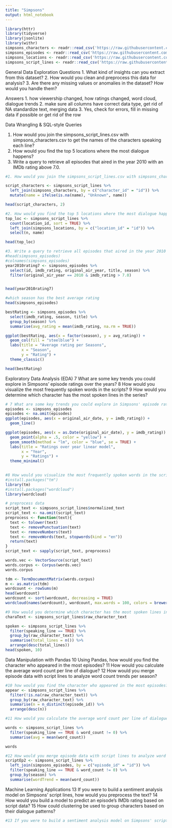```yaml
---
title: "Simpsons"
output: html_notebook
---
```


```r
library(httr)
library(tidyverse)
library(jsonlite)
library(withr)
simpsons_characters <- readr::read_csv('https://raw.githubusercontent.com/rfordatascience/tidytuesday/main/data/2025/2025-02-04/simpsons_characters.csv')
simpsons_episodes <- readr::read_csv('https://raw.githubusercontent.com/rfordatascience/tidytuesday/main/data/2025/2025-02-04/simpsons_episodes.csv')
simpsons_locations <- readr::read_csv('https://raw.githubusercontent.com/rfordatascience/tidytuesday/main/data/2025/2025-02-04/simpsons_locations.csv')
simpsons_script_lines <- readr::read_csv('https://raw.githubusercontent.com/rfordatascience/tidytuesday/main/data/2025/2025-02-04/simpsons_script_lines.csv')
```
General Data Exploration
Questions
1. What kind of insights can you extract from this dataset?
2. How would you clean and preprocess this data for analysis?
3. Are there any missing values or anomalies in the dataset? How would you handle them?

Answers
1. how viewership changed, how ratings changed, word cloud, dialogue trends
2. make sure all columns have correct data type, get rid of NA standardize text, merging data
3. Yes, check for errors, fill in missing data if possible or get rid of the row


Data Wrangling & SQL-style Queries

1. How would you join the simpsons_script_lines.csv with simpsons_characters.csv to get the names of the characters speaking each line?
2. How would you find the top 5 locations where the most dialogue happens?
3. Write a query to retrieve all episodes that aired in the year 2010 with an IMDb rating above 7.0.

```r
#1. How would you join the simpsons_script_lines.csv with simpsons_characters.csv to get the names of the characters speaking each line?

script_characters <- simpsons_script_lines %>%
  left_join(simpsons_characters, by = c("character_id" = "id")) %>%
  mutate(name = ifelse(is.na(name), "Unknown", name))

head(script_characters, 2)
```

```r
#2. How would you find the top 5 locations where the most dialogue happens?
top_loc <- simpsons_script_lines %>%
  count(location_id, sort = TRUE) %>%
  left_join(simpsons_locations, by = c("location_id" = "id")) %>%
  select(n, name) 

head(top_loc)
```
```r
#3. Write a query to retrieve all episodes that aired in the year 2010 with an IMDb rating above 7.0.
#head(simpsons_episodes)
#colnames(simpsons_episodes)
year2010rating7 <- simpsons_episodes %>%
  select(id, imdb_rating, original_air_year, title, season) %>%
  filter(original_air_year == 2010 & imdb_rating > 7.0)


head(year2010rating7)
```

```r
#which season has the best average rating
head(simpsons_episodes)

bestRating <- simpsons_episodes %>%
  select(imdb_rating, season, title) %>%
  group_by(season) %>%
  summarise(avg_rating = mean(imdb_rating, na.rm = TRUE))

ggplot(bestRating, aes(x = factor(season), y = avg_rating)) +
  geom_col(fill = "steelblue") +
  labs(title = "Average rating per Seasons", 
       x = "Season", 
       y = "Rating") +
  theme_classic()

head(bestRating)
```

Exploratory Data Analysis (EDA)
7 What are some key trends you could explore in Simpsons' episode ratings over the years?
8 How would you visualize the most frequently spoken words in the scripts?
9 How would you determine which character has the most spoken lines in the series?

```r
# 7 What are some key trends you could explore in Simpsons' episode ratings over the years?
episodes <- simpsons_episodes
episodes <- na.omit(episodes)
ggplot(episodes, aes(x = original_air_date, y = imdb_rating)) +
  geom_line()

ggplot(episodes, aes(x = as.Date(original_air_date), y = imdb_rating)) +
  geom_point(alpha = .5, color = "yellow") +
  geom_smooth(method = "lm", color = "blue", se = TRUE) +
  labs(title = "Ratings over year linear model", 
       x = "Year", 
       y = "Ratings") +
  theme_minimal()
  
```
```r
#8 How would you visualize the most frequently spoken words in the scripts?
#install.packages("tm")
library(tm)
#install.packages("wordcloud")
library(wordcloud)

# preprocess data
script_text <- simpsons_script_lines$normalized_text
script_text <- na.omit(script_text)
preprocess <- function(text){
  text <- tolower(text)
  text <- removePunctuation(text)  
  text <- removeNumbers(text)
  text <- removeWords(text, stopwords(kind = "en"))
  return(text)
}
script_text <- sapply(script_text, preprocess)

words.vec <- VectorSource(script_text)
words.corpus <- Corpus(words.vec)
words.corpus

tdm <- TermDocumentMatrix(words.corpus)
m <- as.matrix(tdm)
wordcount <- rowSums(m)
head(wordcount)
wordcount <- sort(wordcount, decreasing = TRUE)
wordcloud(names(wordcount), wordcount, max.words = 100, colors = brewer.pal(8, "Dark2"))
```
```r
#9 How would you determine which character has the most spoken lines in the series?
charaText <- simpsons_script_lines$raw_character_text

spoken <- simpsons_script_lines %>%
  filter(speaking_line == TRUE) %>%
  group_by(raw_character_text) %>%
  summarise(total_lines = n()) %>%
  arrange(desc(total_lines))
head(spoken, 10)
```
Data Manipulation with Pandas
10 Using Pandas, how would you find the character who appeared in the most episodes?
11 How would you calculate the average word count per line of dialogue?
12 How would you merge episode data with script lines to analyze word count trends per season?

```r
#10 how would you find the character who appeared in the most episodes?
appear <- simpsons_script_lines %>%
  filter(!is.na(raw_character_text)) %>%
  group_by(raw_character_text) %>% 
  summarise(n = n_distinct(episode_id)) %>%
  arrange(desc(n)) 

```

```r
#11 How would you calculate the average word count per line of dialogue?

words <- simpsons_script_lines %>%
  filter(speaking_line == TRUE & word_count != 0) %>%
  summarise(avg = mean(word_count))

words
```

```r
#12 How would you merge episode data with script lines to analyze word count trends per season?
scriptEp2 <- simpsons_script_lines %>%
  left_join(simpsons_episodes, by = c("episode_id" = "id")) %>%
  filter(speaking_line == TRUE & word_count != 0) %>%
  group_by(season) %>%
  summarise(wordTrend = mean(word_count))


```
Machine Learning Applications
13 If you were to build a sentiment analysis model on Simpsons' script lines, how would you preprocess the text?
14 How would you build a model to predict an episode’s IMDb rating based on script data?
15 How could clustering be used to group characters based on their dialogue patterns?
```r
#13 If you were to build a sentiment analysis model on Simpsons' script lines, how would you preprocess the text?

```


